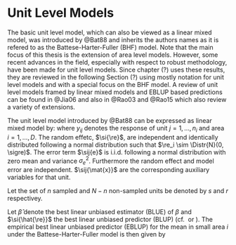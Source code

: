 # Unit Level Models
\label{sec:unit_level}

The basic unit level model, which can also be viewed as a linear mixed model, 
was introduced by @Bat88 and inherits the authors names as it is refered to as 
the Battese-Harter-Fuller (BHF) model. Note that the main focus of this thesis
is the extension of area level models. However, some recent advances in the
field, especially with respect to robust methodology, have been made for unit
level models. Since chapter (?) uses these results, they are reviewed in the
following Section (?) using mostly notation for unit level models and with a 
special focus on the BHF model. A review of unit level models framed by linear 
mixed models and EBLUP based predictions can be found in @Jia06 and also in
@Rao03 and @Rao15 which also review a variety of extensions.

The unit level model introduced by @Bat88 can be expressed as linear mixed model 
by:
\empty{
\begin{align}
	 y_{ij} = \sij{\mat{x}}^\top\beta + \si{\re} + \sij{e} \label{eq:bhf}
\end{align}
}where $y_{ij}$ denotes the response of unit $j = 1, \dots, n_i$ and area $i = 
1, \dots, D$. The random effetc, $\si{\re}$, are independent and identically 
distributed following a normal distribution such that $\re_i \sim \Distr{N}(0, 
\sigre)$. The error term $\sij{e}$ is i.i.d. following a normal distribution 
with zero mean and variance $\sigma_e^2$. Furthermore the random effect and 
model error are independent. $\sij{\mat{x}}$ are the corresponding auxiliary
variables for that unit.

Let the set of $n$ sampled and $N-n$ non-sampled units be denoted by
$s$ and $r$ respectivey.

Let $\hat{\beta}$ denote the best linear unbiased estimator (BLUE) of $\beta$ and $\si{\hat{\re}}$ the best linear unbiased predictor (BLUP) (cf.\ \citealp{Hen50} or \citealp{Sea71}). The empirical best linear unbiased predictor (EBLUP) for the mean in small area $i$ under the Battese-Harter-Fuller model is then given by

\begin{align}
\label{eq:BHFEBLUP}
\hat{\theta}_i^{BHF} = N_i^{-1} \Paran{\sum_{j \in s_i} y_{ij} + \sum_{j\in r_i}(\si{x}^\top\hat{{\beta}} + \hat{\si{\re}})}.
\end{align}

